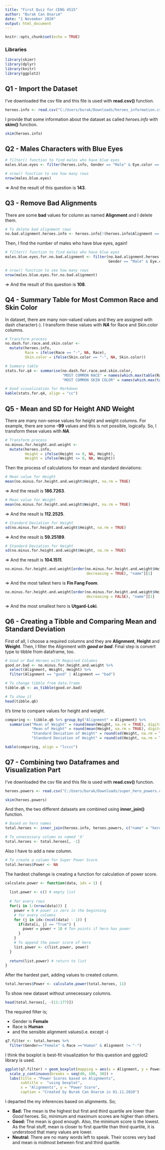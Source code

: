 ---
title: "First Quiz for CENG 4515"
author: "Burak Can Onarım"
date: "1 November 2020"
output: html_document
---

```{r setup, include=FALSE}
knitr::opts_chunk$set(echo = TRUE)
```


### Libraries
```{r, error=FALSE, warning=FALSE, message=FALSE}
library(skimr)
library(dplyr)
library(knitr)
library(ggplot2)
```


## Q1 - Import the Dataset
I've downloaded the csv file and this file is used with **read.csv()** function.
```{r}
heroes.info <- read.csv("C:/Users/burak/Downloads/heroes_information.csv")
```

I provide that some information about the dataset as called *heroes.info* with **skim()** function.
```{r}
skim(heroes.info)
```


## Q2 - Males Characters with Blue Eyes
```{r}
# filter() function to find males who have blue eyes
males.blue.eyes <- filter(heroes.info, Gender == "Male" & Eye.color == "blue")

# nrow() function to see how many rows
nrow(males.blue.eyes)
```
=> And the result of this question is **143**.

## Q3 - Remove Bad Alignments

There are some **bad** values for column as named **Alignment** and I delete them.
```{r}
# To delete bad alignment rows
no.bad.alignment.heroes.info <- heroes.info[!(heroes.info$Alignment == "bad"), ]
```

Then, I find the number of males who have blue eyes, again!
```{r}
# filter() function to find males who have blue eyes
males.blue.eyes.for.no.bad.alignment <- filter(no.bad.alignment.heroes.info,
                                               Gender == "Male" & Eye.color == "blue")

# nrow() function to see how many rows
nrow(males.blue.eyes.for.no.bad.alignment)
```
=> And the result of this question is **108**.

## Q4 - Summary Table for Most Common Race and Skin Color

In dataset, there are many non-valued values and they are assigned with dash character(-). I transform these values with ***NA*** for Race and Skin.color columns.
```{r}
# Transform process
no.dash.for.race.and.skin.color <-
  mutate(heroes.info,
         Race = ifelse(Race == "-", NA, Race),
         Skin.color = ifelse(Skin.color == "-", NA, Skin.color))

# Summary table
stats.for.q4 <- summarise(no.dash.for.race.and.skin.color,
                          "MOST COMMON RACE" = names(which.max(table(Race))),
                          "MOST COMMON SKIN COLOR" = names(which.max(table(Skin.color))))

# Good visualization for Markdown
kable(stats.for.q4, align = "cc")
```


## Q5 - Mean and SD for Height AND Weight

There are many non-sense values for height and weight columns. For example, there are some **-99** values and this is not possible, logically. So, I transform these values with ***NA***.
```{r}
# Transform process
no.minus.for.height.and.weight <-
  mutate(heroes.info,
         Height = ifelse(Height <= 0, NA, Height),
         Weight = ifelse(Weight <= 0, NA, Weight))
```

Then the process of calculations for mean and standard deviations:
```{r}
# Mean value for Height
mean(no.minus.for.height.and.weight$Height, na.rm = TRUE)
```
=> And the result is **186.7263**.

```{r}
# Mean value for Weight
mean(no.minus.for.height.and.weight$Weight, na.rm = TRUE)
```
=> And the result is **112.2525**.

```{r}
# Standard Deviation for Height
sd(no.minus.for.height.and.weight$Height, na.rm = TRUE)
```
=> And the result is **59.25189**.


```{r}
# Standard Deviation for Height
sd(no.minus.for.height.and.weight$Weight, na.rm = TRUE)
```
=> And the result is **104.1511**.


```{r}
no.minus.for.height.and.weight[order(no.minus.for.height.and.weight$Height,
                                     decreasing = TRUE), "name"][1]
```
=> And the most tallest hero is **Fin Fang Foom**.


```{r}
no.minus.for.height.and.weight[order(no.minus.for.height.and.weight$Height,
                                     decreasing = FALSE), "name"][1]
```
=> And the most smallest hero is **Utgard-Loki**.


## Q6 - Creating a Tibble and Comparing Mean and Standard Deviation
First of all, I choose a required columns and they are **Alignment**, **Height** and **Weight**. Then, I filter the Alignment with ***good or bad***. Final step is convert type to tibble from dataframe, too.
```{r}
# Good or Bad Heroes with Required Columns
good.or.bad <- no.minus.for.height.and.weight %>%
  select(Alignment, Weight, Height) %>%
  filter(Alignment == "good" | Alignment == "bad")

# To change tibble from data.frame
tibble.q6 <- as_tibble(good.or.bad)

# To show it
head(tibble.q6)
```

It's time to compare values for height and weight.
```{r, error=FALSE, warning=FALSE, message=FALSE}
comparing <- tibble.q6 %>% group_by("Alignment" = Alignment) %>%
  summarise("Mean of Weight" = round(mean(Weight, na.rm = TRUE), digits = 4),
            "Mean of Height" = round(mean(Height, na.rm = TRUE), digits = 4),
            "Standard Deviation of Weight" = round(sd(Weight, na.rm = TRUE), digits = 4),
            "Standard Deviation of Height" = round(sd(Height, na.rm = TRUE), digits = 4))

kable(comparing, align = "lcccc")
```

## Q7 - Combining two Dataframes and Visualization Part

I've downloaded the csv file and this file is used with **read.csv()** function.
```{r}
heroes.powers <- read.csv("C:/Users/burak/Downloads/super_hero_powers.csv")

skim(heroes.powers)
```

And then, the two different datasets are combined using **inner_join()** function.
```{r}
# Based on hero names
total.heroes <- inner_join(heroes.info, heroes.powers, c("name" = "hero_names"))

# To unnecessary column as named 'X'
total.heroes <- total.heroes[, -1]
```

Also I have to add a new column.
```{r}
# To create a column for Super Power Score
total.heroes$Power <- NA
```


The hardest challenge is creating a function for calculation of power score.
```{r}
calculate.power <- function(data, idx = 1) {
  
  list.power <- c() # empty list
  
  # for every rows
  for(i in 1:(nrow(data))) {
    power = 0 # power is zero in the beginning
    # for every columns
    for (j in idx:(ncol(data) - 1)) {
      if(data[i, j] == "True") {
        power = power + 10 # Ten points if hero has power
      }
    }
    # To append the power score of hero
    list.power <- c(list.power, power)
  }
  
  return(list.power) # return to list
}
```

After the hardest part, adding values to created column.
```{r}
total.heroes$Power <- calculate.power(total.heroes, 11)
```

To show new dataset without unnecessary columns.
```{r}
head(total.heroes[, -(11:177)])
```

The required filter is;

 * Gender is **Female**
 * Race is **Human**
 * and the sensible alignment values(i.e. except **-**)
```{r}
q7.filter <- total.heroes %>%
  filter(Gender=="Female" & Race =="Human" & Alignment != "-")
```


I think the boxplot is best-fit visualization for this question and ggplot2 library is used.
```{r}
ggplot(q7.filter) + geom_boxplot(mapping = aes(x = Alignment, y = Power)) +
  scale_y_continuous(breaks = seq(40, 190, 30)) +
  labs(title = "Power Scores based on Alignments",
       subtitle =  "using boxplot",
       x = "Alignments", y = "Power Score",
       caption = "Created by Burak Can Onarım in 01.11.2020")
```

I departed the my inferences based on alignments. So;

 + **Bad:** The mean is the highest but first and third quartile are lower than *Good* heroes. So, minimum and maximum scores are higher than others.
 + **Good:** The mean is good enough. Also, the minimum score is the lowest. As the final stuff, mean is closer to first quartile than third quartile, it is understood that many values are lower.
 + **Neutral:** There are no many words left to speak. Their scores very bad and mean is midmost between first and third quartile.
